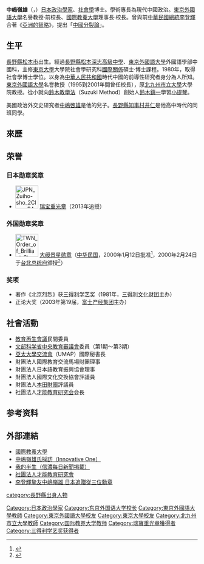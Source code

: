 {{Infobox_Person
| name =中嶋嶺雄
|image=
| caption=
|box_width=170px
|occupation= 學者
| period = 20世紀
|birth_name=
| other_names = 
| Sex =男
|birth_date=1936年5月11日
|birth_place=[[長野縣|長野縣]][[松本市|松本市]]
|death_date= {{death date and age|2013|2|14|1936|5|11}}
|death_place=[[秋田縣|秋田縣]][[秋田市|秋田市]]
| nationality ={{JAP}}
| residence =
| party =
| religion =
| spouse = 
| relatives =子 [[中嶋啟雄|中嶋啟雄]]
|education=長野縣松本深志高級中學<br>[[東京外國語大學|東京外國語大學]]中國科<br>[[東京大學|東京大學]]國際關係碩士、博士
| past =東京外國語大學教授、校長<br>[[文部科学省|文部科学省]][[中央教育審議會|中央教育審議會]]委員（第1～3期）<br>[[北九州市立大學|北九州市立大學]]大學院教授、作家<br>[[才能教育研究會|才能教育研究會]]長<br>國際教育交流馬場財團理事<br>[[國際教養大學|國際教養大學]]理事長·校長<br>[[亞洲太平洋大學交流機構|亞洲太平洋大學交流機構]]（UMAP）國際秘書長<br>[[日本語教育振興協會|日本語教育振興協會]]理事
| work =
| award = [[三得利文藝獎|三得利文藝獎]]、第19屆正論大獎
}}
{{japanese|japanese=中嶋 嶺雄|kana=なかじま みねお|romaji=}}
'''中嶋嶺雄'''（{{lang-ja|'''中嶋嶺雄'''，'''なかじま みねお'''}}，{{bd|1936年|5月11日|2013年|2月14日|catIdx=Nakajima}}）[[日本|日本]][[政治學家|政治學家]]、[[社會學|社會學]]博士。學術專長為現代中國政治。[[東京外國語大學|東京外國語大學]]名譽教授·前校長、[[國際教養大學|國際教養大學]]理事長·校長。曾與前[[中華民國總統|中華民國總統]][[李登輝|李登輝]]合著《[[亞洲的智略|亞洲的智略]]》，提出「[[中國分裂論|中國分裂論]]」。{{fact|因此被中華人民共和國列為永久禁止入境人士。}}

==生平==
[[長野縣|長野縣]][[松本市|松本市]]出生。經過[[長野縣松本深志高級中學|長野縣松本深志高級中學]]、[[東京外國語大學|東京外國語大學]]外國語學部中國科，主修[[東京大學|東京大學]]大學院社會學研究科[[國際關係|國際關係]]碩士·博士課程。1980年，取得社會學博士學位。以身為[[中華人民共和國|中華人民共和國]]時代中國的前導性研究者身分為人所知。[[東京外國語大學|東京外國語大學]]名譽教授（1995到2001年間曾任校長），原[[北九州市立大學|北九州市立大學]]大學院教授。從小就向[[鈴木教學法|鈴木教學法]]（Suzuki Method）創始人[[鈴木鎮一|鈴木鎮一]]學習[[小提琴|小提琴]]。

美國政治外交史研究者[[中嶋啓雄|中嶋啓雄]]是他的兒子。[[長野縣知事|長野縣知事]][[村井仁|村井仁]]是他高中時代的同班同學。

==來歷==

==荣誉==
===日本勋章奖章===
* [[File:JPN_Zuiho-sho_2Class_BAR.svg|60px]] [[瑞宝章|瑞宝重光章]]（2013年追授）

===外国勋章奖章===
* [[File:TWN_Order_of_Brilliant_Star_2Class_BAR.svg|60px]] [[景星勋章|大绶景星勋章]]（[[中华民国|中华民国]]，2000年1月12日批准<ref>{{cite journal |title=總統令（華總二榮字第8810037800號） |url=https://twinfo.ncl.edu.tw/tiqry/hypage.cgi?HYPAGE=search/merge_pdf.hpg&dtd_id=12&type=g&sysid=H0000029&jid=79007133&vol=89011900&page=%E9%A0%8114 |journal=總統府公報 |publisher=總統府 |volume=第6318號 |date=2000-01-19 |page=14页 |access-date=2021-09-14 |archive-date= |archive-url= |dead-url=no }}</ref>，2000年2月24日于[[台北市|台北]][[总统府_(台湾)|总统府]]颁授<ref>{{cite journal |title=總統頒授日本東京外國語大學校長中嶋嶺雄及日本住友電氣工業株式會社顧問龜井正夫勳章典禮 |url=https://twinfo.ncl.edu.tw/tiqry/hypage.cgi?HYPAGE=search/merge_pdf.hpg&dtd_id=12&type=g&sysid=H0000118&jid=79007133&vol=89030100&page=%E9%A0%818 |journal=總統府公報 |publisher=總統府 |volume=第6326號 |date=2000-03-01 |page=8页 |access-date=2021-09-14 |archive-date= |archive-url= |dead-url=no }}</ref>）

===奖项===
* 著作《北京烈烈》获[[三得利学艺奖|三得利学艺奖]]（1981年，[[三得利文化财团|三得利文化财团]]主办）
* 正论大奖（2003年第19届，[[富士产经集团|富士产经集团]]主办）

==社會活動==
* [[教育再生會議|教育再生會議]]民間委員
* [[文部科学省|文部科学省]][[中央教育審議會|中央教育審議會]]委員（第1期～第3期）
* [[亞太大學交流會|亞太大學交流會]]（UMAP）國際秘書長
* 財團法人國際教育交流馬場財團理事
* 財團法人日本語教育振興協會理事
* 財團法人國際文化交換協會評議員
* 財團法人[[本田財團|本田財團]]評議員
* 社團法人[[鈴木教學法|才能教育研究会]]会長

==参考资料==
{{reflist}}

==外部連結==
* [http://www.aiu.ac.jp/ 國際教養大學]{{Wayback|url=http://www.aiu.ac.jp/ |date=20100311185247 }}{{ja}}
* [https://web.archive.org/web/20070928004541/http://www.innovative.jp/2004/1201.html 中嶋嶺雄氏採訪（Innovative One）]{{ja}}
* [http://www.matsusen.jp/myway/nakajima/nkj00.htm 我的半生（信濃每日新聞掲載）]{{Wayback|url=http://www.matsusen.jp/myway/nakajima/nkj00.htm |date=20100714040941 }}{{ja}}
* [http://www.suzukimethod.or.jp/ 社團法人才能教育研究會 ]{{Wayback|url=http://www.suzukimethod.or.jp/ |date=20100107064504 }}{{ja}}
* [http://newtalk.tw/news/2013/03/12/34440.html 李登輝摯友中嶋嶺雄 日本追贈從三位勳章]{{Wayback|url=http://newtalk.tw/news/2013/03/12/34440.html |date=20130315121322 }}

{{Authority control}}
{{DEFAULTSORT:Nakajima, Mineo}}
[[Category:日本政治學家|Category:日本政治學家]]
[[Category:东京外国语大学校长|Category:东京外国语大学校长]]
[[Category:東京外國語大學教師|Category:東京外國語大學教師]]
[[Category:東京外國語大學校友|Category:東京外國語大學校友]]
[[Category:東京大學校友|Category:東京大學校友]]
[[category:長野縣出身人物|category:長野縣出身人物]]
[[Category:北九州市立大學教師|Category:北九州市立大學教師]]
[[Category:国际教养大学教师|Category:国际教养大学教师]]
[[Category:瑞寶重光章獲得者|Category:瑞寶重光章獲得者]]
[[Category:三得利学艺奖获得者|Category:三得利学艺奖获得者]]